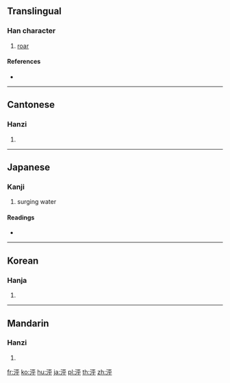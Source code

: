 {{also|洴}}
==Translingual==

===Han character===
{{Han char|rn=85|rad=水|as=05|sn=8|four=30247|canj=EMFJ}}

# [[roar]]

====References====
* {{Han ref|kx=0616.190|dkj=17296|dj=1011.020|hdz=31583.030|uh=6CD9|ud=27865|bh=CCF2|bd=52466}}

----

==Cantonese==

===Hanzi===
{{yue-hanzi|jyut=|y=ping4}}

# {{defn|lang=yue|sort=水05}}

----

==Japanese==

===Kanji===
{{ja-kanji|grade=|rs=水05}}

# surging water

====Readings====
* {{ja-readings|on=[[ほう]] (hō), [[へい]] (hei), [[びょう]] (byō)|kun=}}

----

==Korean==

===Hanja===
{{ko-hanja|hangeul=평|eumhun=|rv=pyeong|mr=p'yŏng|y=phyeng}}

# {{defn|lang=ko|sort=水05}}

----

==Mandarin==

===Hanzi===
{{cmn-hanzi|pin=[[píng]] ([[ping2]])|wg=p'ing<sup>2</sup>}}

# {{defn|lang=cmn|sort=水05}}

[[fr:泙]]
[[ko:泙]]
[[hu:泙]]
[[ja:泙]]
[[pl:泙]]
[[th:泙]]
[[zh:泙]]